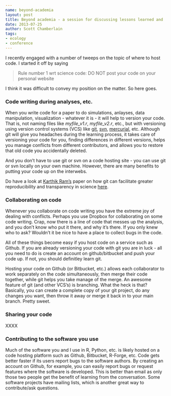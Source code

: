 ```yaml
---
name: beyond-academia
layout: post
title: Beyond academia - a session for discussing lessons learned and 
date: 2013-07-25
author: Scott Chamberlain
tags:
- ecology
- conference
---
```


I recently engaged with a number of tweeps on the topic of where to host code. I started it off by saying  

> Rule number 1 wrt science code: DO NOT post your code on your personal website

I think it was difficult to convey my position on the matter. So here goes. 

### Code writing during analyses, etc.

When you write code for a paper to do simulations, anlayses, data manipulation, visualization - whatever it is - it will help to version your code. That is, not naming files like *myfile_v1.r*, *myfile_v2.r*, etc., but with versioning using version control systems (VCS) like [git][git], [svn][svn], [mercurial][mc], etc. Although git will give you headaches during the learning process, it takes care of versioning your code for you, finding differences in different versions, helps you manage conflicts from different contributors, and allows you to restore that old code you accidentally deleted. 

And you don't have to use git or svn on a code hosting site - you can use git or svn locally on your own machine. However, there are many benefits to putting your code up on the interwebs. 

Do have a look at [Karthik Ram's][kr] paper on how git can facilitate greater reproducibility and transparency in science [here][karthik].

### Collaborating on code

Whenever you collaborate on code writing you have the extreme joy of dealing with conflicts. Perhaps you use Dropbox for collaborating on some code writing. Crap, now there is a line of code that messes up the analysis, and you don't know who put it there, and why it's there. If you only knew who to ask? Wouldn't it be nice to have a place to collect bugs in the code. 

All of these things become easy if you host code on a service such as Github. If you are already versioning your code with git you are in luck - all you need to do is create an account on github/bitbucket and push your code up. If not, you should definitley learn git.

Hosting your code on Github (or Bitbucket, etc.) allows each collaborator to work separately on the code simultaneously, then merge their code together, while git helps you take manage of the merge. An awesome feature of git (and other VCS's) is branching. What the heck is that? Basically, you can create a complete copy of your git project, do any changes you want, then throw it away or merge it back in to your main branch. Pretty sweet. 

### Sharing your code

XXXX

### Contributing to the software you use

Much of the software you and I use in R, Python, etc. is likely hosted on a code hosting platform such as Github, Bitbucket, R-Forge, etc. Code gets better faster if its users report bugs to the software authors. By creating an account on Github, for example, you can easily report bugs or request features where the software is developed. This is better than email as only those two people get the benefit of learning from the conversation. Some software projects have mailing lists, which is another great way to contribute/ask questions. 

[git]: http://git-scm.com/
[svn]: http://subversion.apache.org/
[karthik]: http://www.scfbm.org/content/8/1/7/abstract
[kr]: http://inundata.org/
[mc]: http://mercurial.selenic.com/wiki/